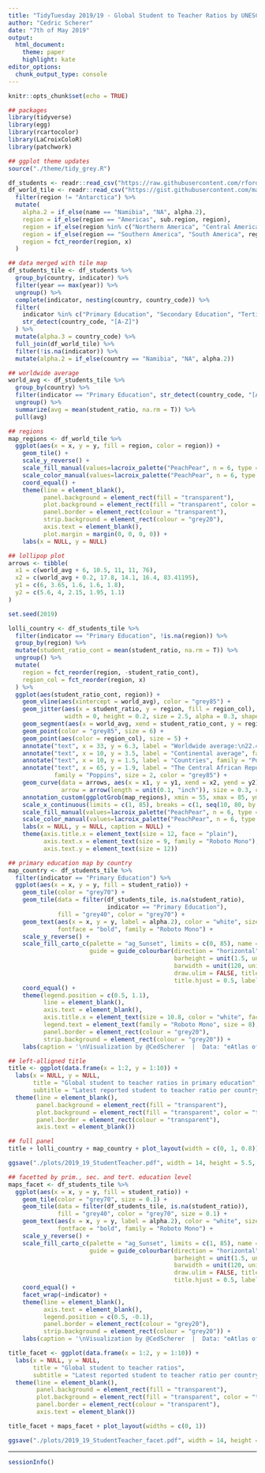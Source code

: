 ```yaml
---
title: "TidyTuesday 2019/19 - Global Student to Teacher Ratios by UNESCO"
author: "Cedric Scherer"
date: "7th of May 2019"
output:
  html_document:
    theme: paper
    highlight: kate
editor_options: 
  chunk_output_type: console
---
```


```r
knitr::opts_chunk$set(echo = TRUE)
```

```r
## packages
library(tidyverse)
library(egg)
library(rcartocolor)
library(LaCroixColoR)
library(patchwork)

## ggplot theme updates
source("./theme/tidy_grey.R")
```

```r
df_students <- readr::read_csv("https://raw.githubusercontent.com/rfordatascience/tidytuesday/master/data/2019/2019-05-07/student_teacher_ratio.csv")
df_world_tile <- readr::read_csv("https://gist.githubusercontent.com/maartenzam/787498bbc07ae06b637447dbd430ea0a/raw/9a9dafafb44d8990f85243a9c7ca349acd3a0d07/worldtilegrid.csv") %>% 
  filter(region != "Antarctica") %>% 
  mutate(
    alpha.2 = if_else(name == "Namibia", "NA", alpha.2),
    region = if_else(region == "Americas", sub.region, region),
    region = if_else(region %in% c("Northern America", "Central America", "Caribbean"), "North America", region),
    region = if_else(region == "Southern America", "South America", region),
    region = fct_reorder(region, x)
  )
```

```r
## data merged with tile map
df_students_tile <- df_students %>% 
  group_by(country, indicator) %>% 
  filter(year == max(year)) %>% 
  ungroup() %>% 
  complete(indicator, nesting(country, country_code)) %>% 
  filter(
    indicator %in% c("Primary Education", "Secondary Education", "Tertiary Education"), 
    str_detect(country_code, "[A-Z]")
  ) %>% 
  mutate(alpha.3 = country_code) %>%
  full_join(df_world_tile) %>%
  filter(!is.na(indicator)) %>% 
  mutate(alpha.2 = if_else(country == "Namibia", "NA", alpha.2))
```

```r
## worldwide average
world_avg <- df_students_tile %>% 
  group_by(country) %>% 
  filter(indicator == "Primary Education", str_detect(country_code, "[A-Z]")) %>% 
  ungroup() %>% 
  summarize(avg = mean(student_ratio, na.rm = T)) %>% 
  pull(avg)

## regions
map_regions <- df_world_tile %>% 
  ggplot(aes(x = x, y = y, fill = region, color = region)) + 
    geom_tile() +
    scale_y_reverse() +
    scale_fill_manual(values=lacroix_palette("PeachPear", n = 6, type = "discrete"), guide = F) +
    scale_color_manual(values=lacroix_palette("PeachPear", n = 6, type = "discrete"), guide = F) +
    coord_equal() +
    theme(line = element_blank(),
          panel.background = element_rect(fill = "transparent"),
          plot.background = element_rect(fill = "transparent", color = "transparent"),
          panel.border = element_rect(colour = "transparent"),
          strip.background = element_rect(colour = "grey20"),
          axis.text = element_blank(),
          plot.margin = margin(0, 0, 0, 0)) +
    labs(x = NULL, y = NULL)

## lollipop plot
arrows <- tibble(
  x1 = c(world_avg + 6, 10.5, 11, 11, 76),
  x2 = c(world_avg + 0.2, 17.8, 14.1, 16.4, 83.41195),
  y1 = c(6, 3.65, 1.6, 1.6, 1.8),
  y2 = c(5.6, 4, 2.15, 1.95, 1.1)
)

set.seed(2019)

lolli_country <- df_students_tile %>% 
  filter(indicator == "Primary Education", !is.na(region)) %>% 
  group_by(region) %>% 
  mutate(student_ratio_cont = mean(student_ratio, na.rm = T)) %>% 
  ungroup() %>% 
  mutate(
    region = fct_reorder(region, -student_ratio_cont), 
    region_col = fct_reorder(region, x)
  ) %>% 
  ggplot(aes(student_ratio_cont, region)) + 
    geom_vline(aes(xintercept = world_avg), color = "grey85") +
    geom_jitter(aes(x = student_ratio, y = region, fill = region_col), color = "grey85", 
                width = 0, height = 0.2, size = 2.5, alpha = 0.3, shape = 21) +
    geom_segment(aes(x = world_avg, xend = student_ratio_cont, y = region, yend = region), color = "grey85", size = 0.7) +
    geom_point(color = "grey85", size = 6) + 
    geom_point(aes(color = region_col), size = 5) + 
    annotate("text", x = 33, y = 6.3, label = "Worldwide average:\n22.4 students per teacher", family = "Poppins", size = 2.5, color = "grey85") +
    annotate("text", x = 10, y = 3.5, label = "Continental average", family = "Poppins", size = 2.5, color = "grey85") +
    annotate("text", x = 10, y = 1.5, label = "Countries", family = "Poppins", size = 2.5, color = "grey85") +
    annotate("text", x = 65, y = 1.9, label = "The Central African Republic has by far\nthe most students per teacher", 
             family = "Poppins", size = 2, color = "grey85") +
    geom_curve(data = arrows, aes(x = x1, y = y1, xend = x2, yend = y2), 
               arrow = arrow(length = unit(0.1, "inch")), size = 0.3, color = "grey85", curvature = -0.3) +
    annotation_custom(ggplotGrob(map_regions), xmin = 55, xmax = 85, ymin = 2.5, ymax = 7.5) +
    scale_x_continuous(limits = c(1, 85), breaks = c(1, seq(10, 80, by = 10))) +
    scale_fill_manual(values=lacroix_palette("PeachPear", n = 6, type = "discrete"), guide = F) +
    scale_color_manual(values=lacroix_palette("PeachPear", n = 6, type = "discrete"), guide = F) +
    labs(x = NULL, y = NULL, caption = NULL) +
    theme(axis.title.x = element_text(size = 12, face = "plain"),
          axis.text.x = element_text(size = 9, family = "Roboto Mono"),
          axis.text.y = element_text(size = 12))

## primary education map by country
map_country <- df_students_tile %>% 
  filter(indicator == "Primary Education") %>% 
  ggplot(aes(x = x, y = y, fill = student_ratio)) + 
    geom_tile(color = "grey70") +
    geom_tile(data = filter(df_students_tile, is.na(student_ratio), 
                            indicator == "Primary Education"), 
              fill = "grey40", color = "grey70") +
    geom_text(aes(x = x, y = y, label = alpha.2), color = "white", size = 2.3, 
              fontface = "bold", family = "Roboto Mono") +
    scale_y_reverse() +
    scale_fill_carto_c(palette = "ag_Sunset", limits = c(0, 85), name = NULL,
                       guide = guide_colourbar(direction = "horizontal",
                                               barheight = unit(1.5, units = "mm"), 
                                               barwidth = unit(120, units = "mm"),
                                               draw.ulim = FALSE, title.position = 'bottom',
                                               title.hjust = 0.5, label.hjust = 0.5)) + 
    coord_equal() +
    theme(legend.position = c(0.5, 1.1),
          line = element_blank(),
          axis.text = element_blank(),
          axis.title.x = element_text(size = 10.8, color = "white", face = "plain", hjust = 1),
          legend.text = element_text(family = "Roboto Mono", size = 8),
          panel.border = element_rect(colour = "grey20"),
          strip.background = element_rect(colour = "grey20")) +
    labs(caption = '\nVisualization by @CedScherer  |  Data: "eAtlas of Teachers" by UNESCO', x = NULL, y = NULL)

## left-alligned title
title <- ggplot(data.frame(x = 1:2, y = 1:10)) +
  labs(x = NULL, y = NULL,
       title = "Global student to teacher ratios in primary education", 
       subtitle = "Latest reported student to teacher ratio per country and continent (2012-2018)\n")+
  theme(line = element_blank(),
        panel.background = element_rect(fill = "transparent"),
        plot.background = element_rect(fill = "transparent", color = "transparent"),
        panel.border = element_rect(colour = "transparent"),
        axis.text = element_blank())

## full panel
title + lolli_country + map_country + plot_layout(width = c(0, 1, 0.8))

ggsave("./plots/2019_19_StudentTeacher.pdf", width = 14, height = 5.5, device = cairo_pdf)
```

```r
## facetted by prim., sec. and tert. education level
maps_facet <- df_students_tile %>% 
  ggplot(aes(x = x, y = y, fill = student_ratio)) + 
    geom_tile(color = "grey70", size = 0.1) +
    geom_tile(data = filter(df_students_tile, is.na(student_ratio)), 
              fill = "grey40", color = "grey70", size = 0.1) +
    geom_text(aes(x = x, y = y, label = alpha.2), color = "white", size = 1.6, 
              fontface = "bold", family = "Roboto Mono") +
    scale_y_reverse() +
    scale_fill_carto_c(palette = "ag_Sunset", limits = c(1, 85), name = NULL,
                       guide = guide_colourbar(direction = "horizontal",
                                               barheight = unit(1.5, units = "mm"), 
                                               barwidth = unit(120, units = "mm"),
                                               draw.ulim = FALSE, title.position = 'bottom',
                                               title.hjust = 0.5, label.hjust = 0.5)) + 
    coord_equal() +
    facet_wrap(~indicator) +
    theme(line = element_blank(),
          axis.text = element_blank(),
          legend.position = c(0.5, -0.1),
          panel.border = element_rect(colour = "grey20"),
          strip.background = element_rect(colour = "grey20")) +
    labs(caption = '\nVisualization by @CedScherer  |  Data: "eAtlas of Teachers" by UNESCO', x = "", y = NULL)

title_facet <- ggplot(data.frame(x = 1:2, y = 1:10)) +
  labs(x = NULL, y = NULL,
       title = "Global student to teacher ratios", 
       subtitle = "Latest reported student to teacher ratio per country and educational level (2012-2018)\n")+
  theme(line = element_blank(),
        panel.background = element_rect(fill = "transparent"),
        plot.background = element_rect(fill = "transparent", color = "transparent"),
        panel.border = element_rect(colour = "transparent"),
        axis.text = element_blank())

title_facet + maps_facet + plot_layout(widths = c(0, 1))

ggsave("./plots/2019_19_StudentTeacher_facet.pdf", width = 14, height = 5.5, device = cairo_pdf)
```

***

```r
sessionInfo()
```
